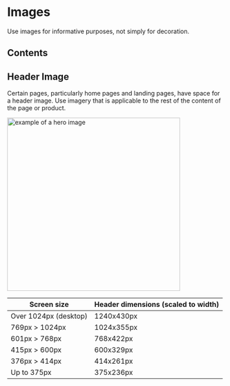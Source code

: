 # Images

Use images for informative purposes, not simply for decoration.

## Contents

## Header Image

Certain pages, particularly home pages and landing pages, have space for a header image. Use imagery that
is applicable to the rest of the content of the page or product.

<img src="/hero-image.webp" height="400" alt="example of a hero image" />


| Screen size           | Header dimensions (scaled to width) |
|-----------------------|-------------------------------------|
| Over 1024px (desktop) | 1240x430px                          |
| 769px > 1024px        | 1024x355px                          |
| 601px > 768px         | 768x422px                           |
| 415px > 600px         | 600x329px                           |
| 376px > 414px         | 414x261px                           |
| Up to 375px           | 375x236px                           |
